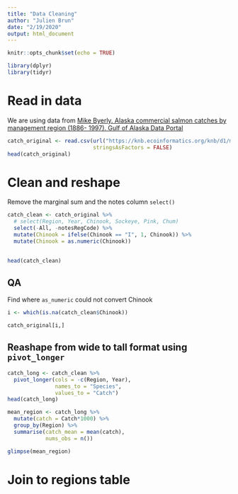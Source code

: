 ```yaml
---
title: "Data Cleaning"
author: "Julien Brun"
date: "2/19/2020"
output: html_document
---
```


```r
knitr::opts_chunk$set(echo = TRUE)
```

```r
library(dplyr)
library(tidyr)
```

# Read in data

We are using data from [Mike Byerly. Alaska commercial salmon catches by management region (1886- 1997). Gulf of Alaska Data Portal](https://knb.ecoinformatics.org/#view/df35b.304.2)

```r
catch_original <- read.csv(url("https://knb.ecoinformatics.org/knb/d1/mn/v2/object/df35b.302.1", method = "libcurl"),
                           stringsAsFactors = FALSE)
head(catch_original)
```



# Clean and reshape

Remove the marginal sum and the notes column `select()`

```r

catch_clean <- catch_original %>%
  # select(Region, Year, Chinook, Sockeye, Pink, Chum)
  select(-All, -notesRegCode) %>%
  mutate(Chinook = ifelse(Chinook == "I", 1, Chinook)) %>%
  mutate(Chinook = as.numeric(Chinook))
  

head(catch_clean)
```

## QA

Find where `as_numeric` could not convert Chinook

```r
i <- which(is.na(catch_clean$Chinook))

catch_original[i,]
```

## Reashape from wide to tall format using `pivot_longer`

```r
catch_long <- catch_clean %>%
  pivot_longer(cols = -c(Region, Year),
               names_to = "Species",
               values_to = "Catch")
head(catch_long)

```

```r
mean_region <- catch_long %>% 
  mutate(catch = Catch*1000) %>%
  group_by(Region) %>%
  summarise(catch_mean = mean(catch),
            nums_obs = n())

glimpse(mean_region)
```


# Join to regions table









